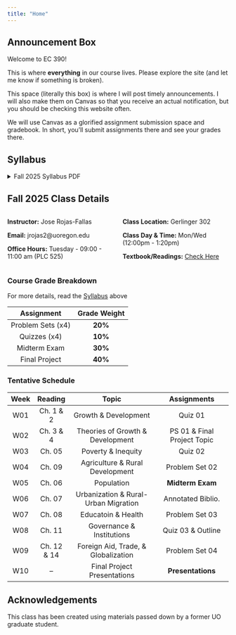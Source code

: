 ```yaml
---
title: "Home"
---
```


::: {.callout-warning}
## Announcement Box
Welcome to EC 390! 

This is where **everything** in our course lives. 
Please explore the site (and let me know if something is broken).

This space (literally this box) is where I will post timely announcements. 
I will also make them on Canvas so that you receive an actual notification, but you should be checking this website often. 

We will use Canvas as a glorified assignment submission space and gradebook. 
In short, you'll submit assignments there and see your grades there. 
:::

## Syllabus

```{=html}
<details>
  <summary>Fall 2025 Syllabus PDF</summary>
  <a class="btn btn-primary btn-lg cv-download" href="Documents/Syllabus/Syllabus.pdf" target="_blank">
    <i class="fa-solid fa-file-arrow-down"></i>Download
  </a>
  <div class="embed-container">
    <iframe src="Documents/Syllabus/Syllabus.pdf" style="border: 0.5px" height="1000" width="800"></iframe>
  </div>
</details>
```

## Fall 2025 Class Details

:::: {.columns}
:::{.column width="50%"}

**Instructor:** Jose Rojas-Fallas

**Email:** jrojas2@uoregon.edu

**Office Hours:** Tuesday - 09:00 - 11:00 am (PLC 525)
:::

::: {.column width="50%"}

**Class Location:** Gerlinger 302

**Class Day & Time:** Mon/Wed (12:00pm - 1:20pm)

**Textbook/Readings:** [Check Here](Readings/list.qmd)
:::

::::

### Course Grade Breakdown

For more details, read the [Syllabus](Documents/Syllabus/Syllabus.pdf){target="_blank"} above


|     Assignment    | Grade Weight | 
|:-----------------:|:------------:|
| Problem Sets (x4) |    **20%**   |
| Quizzes (x4)      |    **10%**   |
| Midterm Exam      |    **30%**   |
| Final Project     |    **40%**   |


### Tentative Schedule

| **Week** |  **Reading** |             **Topic**                |          **Assignments**        |
|:--------:|:------------:|:------------------------------------:|:-------------------------------:|
|    W01   |  Ch. 1 & 2   |         Growth & Development         |              Quiz 01            |
|    W02   |  Ch. 3 & 4   |     Theories of Growth & Development |    PS 01 & Final Project Topic  |
|    W03   |    Ch. 05    |         Poverty & Inequity           |              Quiz 02            |
|    W04   |    Ch. 09    |     Agriculture & Rural Development  |          Problem Set 02         |
|    W05   |    Ch. 06    |             Population               |         **Midterm Exam**        |
|    W06   |    Ch. 07    | Urbanization & Rural-Urban Migration |         Annotated Biblio.       |
|    W07   |    Ch. 08    |       Educatoin & Health             |          Problem Set 03         |
|    W08   |    Ch. 11    |      Governance & Institutions       |         Quiz 03 & Outline       |
|    W09   |  Ch. 12 & 14 |  Foreign Aid, Trade, & Globalization |          Problem Set 04         | 
|    W10   |      --      |      Final Project Presentations     |         **Presentations**       |

## Acknowledgements

This class has been created using materials passed down by a former UO graduate student. 
